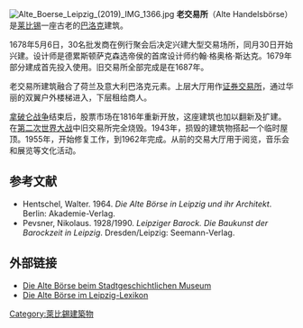[[File:Alte_Boerse_Leipzig_(2019)_IMG_1366.jpg|thumb]]
'''老交易所'''（Alte Handelsbörse）是[[莱比锡|莱比锡]]一座古老的[[巴洛克|巴洛克]]建筑。 

1678年5月6日，30名批发商在例行聚会后决定兴建大型交易场所，同月30日开始兴建。设计师是德累斯顿萨克森选帝侯的首席设计师约翰·格奥格·斯达克。1679年部分建成首先投入使用。旧交易所全部完成是在1687年。  

老交易所建筑融合了荷兰及意大利巴洛克元素。上层大厅用作[[证券交易所|证券交易所]]，通过华丽的双翼户外楼梯进入，下层租给商人。

[[拿破仑战争|拿破仑战争]]结束后，股票市场在1816年重新开放，这座建筑也加以翻新及扩建。在[[第二次世界大战|第二次世界大战]]中旧交易所完全烧毁。1943年，损毁的建筑物搭起一个临时屋顶。1955年，开始修复工作，到1962年完成。从前的交易大厅用于阅览，音乐会和展览等文化活动。 

== 参考文献 ==
* Hentschel, Walter. 1964. ''Die Alte Börse in Leipzig und ihr Architekt''. Berlin: Akademie-Verlag.
* Pevsner, Nikolaus. 1928/1990. ''Leipziger Barock. Die Baukunst der Barockzeit in Leipzig''. Dresden/Leipzig: Seemann-Verlag.

== 外部链接 ==
{{Commonscat|Alte Handelsbörse, Leipzig}}
* [http://www.stadtgeschichtliches-museum-leipzig.de/alteboerse/alteboerse_start.htm Die Alte Börse beim Stadtgeschichtlichen Museum] {{Wayback|url=http://www.stadtgeschichtliches-museum-leipzig.de/alteboerse/alteboerse_start.htm |date=20090303125614 }}
* [http://www.leipzig-lexikon.de/SONSTBAU/aboerse.htm Die Alte Börse im Leipzig-Lexikon] {{Wayback|url=http://www.leipzig-lexikon.de/SONSTBAU/aboerse.htm |date=20190909221546 }}

[[Category:萊比錫建築物|Category:萊比錫建築物]]